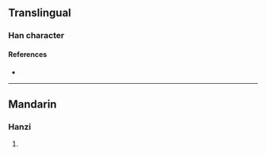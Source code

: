 {{character info/new}}
==Translingual==

===Han character===
{{Han char|rn=96|rad=玉|as=13|sn=17|four=17135|canj=MGYBJ|ids=⿰𤣩運}}

====References====
* {{Han ref|kx=0743.080|dkj=21278|dj=1152.080|hdz=21142.070|uh=74AD|ud=29869|bh=ED6B|bd=60779}}

----

==Mandarin==

===Hanzi===
{{cmn-hanzi|pin=[[gùn]] ([[gun4]])|wg=kun<sup>4</sup>}}

# {{defn|lang=cmn|sort=玉13}}